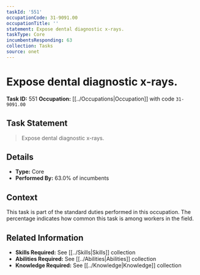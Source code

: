 ```yaml
---
taskId: '551'
occupationCode: 31-9091.00
occupationTitle: ''
statement: Expose dental diagnostic x-rays.
taskType: Core
incumbentsResponding: 63
collection: Tasks
source: onet
---
```

# Expose dental diagnostic x-rays.

**Task ID:** 551
**Occupation:** [[../Occupations|Occupation]] with code `31-9091.00`

## Task Statement

> Expose dental diagnostic x-rays.

## Details

- **Type:** Core
- **Performed By:** 63.0% of incumbents

## Context

This task is part of the standard duties performed in this occupation. The percentage indicates how common this task is among workers in the field.

## Related Information

- **Skills Required:** See [[../Skills|Skills]] collection
- **Abilities Required:** See [[../Abilities|Abilities]] collection
- **Knowledge Required:** See [[../Knowledge|Knowledge]] collection
